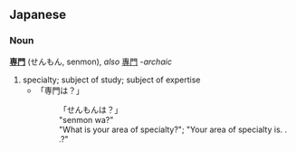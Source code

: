 == Japanese ==
=== Noun ===
'''[[専]][[門]]''' (せんもん, senmon), ''also'' [[專門]] -''archaic''

# specialty; subject of study; subject of expertise
#* 「専門は？」
#*: 「せんもんは？」
#*: "senmon wa?"
#*: "What is your area of specialty?"; "Your area of specialty is. . .?"
